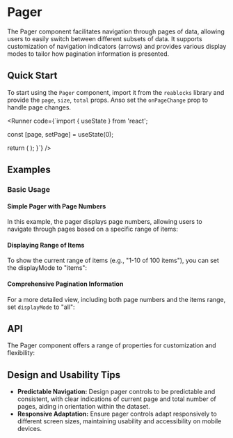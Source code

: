 
<Meta of={PagerStories} />

# Pager
The Pager component facilitates navigation through pages of data, 
allowing users to easily switch between different subsets of data. 
It supports customization of navigation indicators (arrows) and provides various display modes to tailor how pagination information is presented.

## Quick Start
To start using the `Pager` component, import it from the `reablocks` library and provide the `page`, `size`, `total` props. Anso set the `onPageChange` prop to handle page changes.

<Runner code={`import { useState } from 'react';

  const [page, setPage] = useState<number>(0);

  return (
    <Pager
      page={page}
      size={10}
      total={100}
      onPageChange={setPage}
      displayMode="pages"
    />
  );
}`}
/>

## Examples
### Basic Usage
#### Simple Pager with Page Numbers
In this example, the pager displays page numbers, 
allowing users to navigate through pages based on a specific range of items:
<ToggleCanvas of={PagerStories.ShowPages} storybook="components-data-pager--show-pages" />

#### Displaying Range of Items
To show the current range of items (e.g., "1-10 of 100 items"), 
you can set the displayMode to "items":
<ToggleCanvas of={PagerStories.ShowItems} storybook="components-data-pager--show-items" />

#### Comprehensive Pagination Information
For a more detailed view, including both page numbers and the items range, set `displayMode` to "all":
<ToggleCanvas of={PagerStories.ShowAll} storybook="components-data-pager--show-all" />

## API
The Pager component offers a range of properties for customization and flexibility:
<PropsTable name="Pager" />

## Design and Usability Tips

- **Predictable Navigation:** Design pager controls to be predictable and consistent, with clear indications of current page and total number of pages, aiding in orientation within the dataset.
- **Responsive Adaptation:** Ensure pager controls adapt responsively to different screen sizes, maintaining usability and accessibility on mobile devices.